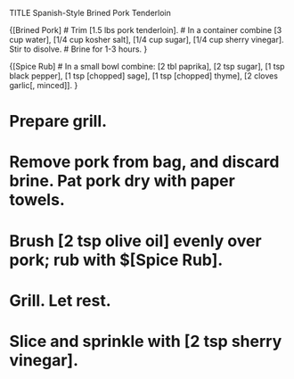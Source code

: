 TITLE Spanish-Style Brined Pork Tenderloin

{[Brined Pork]
# Trim [1.5 lbs pork tenderloin].
# In a container combine [3 cup water], [1/4 cup kosher salt], [1/4 cup sugar], [1/4 cup sherry vinegar]. Stir to disolve.
# Brine for 1-3 hours. 
}
 
{[Spice Rub]
# In a small bowl combine: [2 tbl paprika], [2 tsp sugar], [1 tsp black pepper], [1 tsp [chopped] sage], [1 tsp [chopped] thyme], [2 cloves garlic[, minced]]. 
}

# Prepare grill.
# Remove pork from bag, and discard brine. Pat pork dry with paper towels. 
# Brush [2 tsp olive oil] evenly over pork; rub with $[Spice Rub].
# Grill. Let rest.
# Slice and sprinkle with [2 tsp sherry vinegar].

